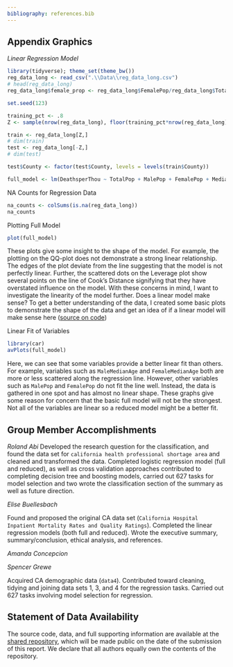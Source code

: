 ```yaml
---
bibliography: references.bib
---
```

## Appendix Graphics

*Linear Regression Model*
```r
library(tidyverse); theme_set(theme_bw())
reg_data_long <- read_csv(".\\Data\\reg_data_long.csv")
# head(reg_data_long)
reg_data_long$female_prop <- reg_data_long$FemalePop/reg_data_long$TotalPop

set.seed(123)

training_pct <- .8
Z <- sample(nrow(reg_data_long), floor(training_pct*nrow(reg_data_long)))

train <- reg_data_long[Z,]
# dim(train)
test <- reg_data_long[-Z,]
# dim(test)

test$County <- factor(test$County, levels = levels(train$County))

full_model <- lm(DeathsperThou ~ TotalPop + MalePop + FemalePop + MedianAge + MaleMedianAge + FemaleMedianAge + Under5yoPop + Under18yoPop + Pop21andOlder + Pop55andOlder + Pop60andOlder + Pop65andOlder + num_desig + amer_indian + black + hispanic + asian + multi_race + pac_island + white + poverty + labor_force + unemployed + median_income + TotalDeaths + TotalCases + prop_hpsa + nonwhite_prop + Rating + Deaths + unempl_prop + poverty_prop + prop55older + Cases + HospNumber + CasesperThou + female_prop , data = train)
```

NA Counts for Regression Data
```r
na_counts <- colSums(is.na(reg_data_long))
na_counts

```
Plotting Full Model
```r
plot(full_model)
```
These plots give some insight to the shape of the model. For example, the plotting on the QQ-plot does not demonstrate a strong linear relationship. The edges of the plot deviate from the line suggesting that the model is not perfectly linear. Further, the scattered dots on the Leverage plot show several points on the line of Cook's Distance signifying that they have overstated influence on the model. With these concerns in mind, I want to investigate the linearity of the model further. Does a linear model make sense? To get a better understanding of the data, I created some basic plots to demonstrate the shape of the data and get an idea of if a linear model will make sense here ([source on code](https://www.statology.org/plot-multiple-linear-regression-in-r/))

Linear Fit of Variables
```r

library(car)
avPlots(full_model)

```
Here, we can see that some variables provide a better linear fit than others. For example, variables such as `MaleMedianAge` and `FemaleMedianAge` both are more or less scattered along the regression line. However, other variables such as `MalePop` and `FemalePop` do not fit the line well. Instead, the data is gathered in one spot and has almost no linear shape. These graphs give some reason for concern that the basic full model will not be the strongest. Not all of the variables are linear so a reduced model might be a better fit. 


## Group Member Accomplishments

*Roland Abi*
Developed the research question for the classification, and found the data set for `california health professional shortage area` and cleaned and transformed the data. Completed logistic regression model (full and reduced), as well as cross validation approaches contributed to completing decision tree and boosting models, carried out 627 tasks for model selection and two wrote the classification section of the summary as well as future direction.   

*Elise Buellesbach*

Found and proposed the original CA data set (`California Hospital Inpatient Mortality Rates and Quality Ratings`). Completed the linear regression models (both full and reduced). Wrote the executive summary, summary/conclusion, ethical analysis, and references. 

*Amanda Concepcion*


*Spencer Grewe*

Acquired CA demographic data (`data4`). Contributed toward cleaning, tidying and joining data sets 1, 3, and 4 for the regression tasks. Carried out 627 tasks involving model selection for regression. 


## Statement of Data Availability

The source code, data, and full supporting information are available at the [shared repository](https://github.com/sbgrewe/STAT627-FinalProj), which will be made public on the date of the submission of this report. We declare that all authors equally own the contents of the repository. 
